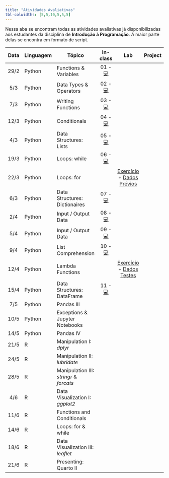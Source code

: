 ```yaml
---
title: "Atividades Avaliativas"
tbl-colwidths: [5,5,10,5,5,5]
---
```


Nessa aba se encontram todas as atividades avaliativas já disponibilizadas aos estudantes da disciplina de **Introdução à Programação**. A maior parte delas se encontra em formato de script.

::: column-screen-inset-right
| Data | Linguagem | Tópico | In-class | Lab | Project | 
|:------:|--------|--------|:------:|:------:|:------:|
| 29/2 | Python | Functions & Variables               | 01 - [💻](https://raw.githubusercontent.com/ArthurCheib/fb-student-dashboard/main/fb-dashboard/in-class/in-class-coding_1.py) | | |
| 5/3 | Python | Data Types & Operators               | 02 - [💻](https://raw.githubusercontent.com/ArthurCheib/fb-student-dashboard/main/fb-dashboard/in-class/in-class-coding_2.py) | | |
| 7/3 | Python | Writing Functions                    | 03 - [💻](https://raw.githubusercontent.com/ArthurCheib/fb-student-dashboard/main/fb-dashboard/in-class/in-class-coding_3.py) | | |
| 12/3 | Python | Conditionals                        | 04 - [💻](https://raw.githubusercontent.com/ArthurCheib/fb-student-dashboard/main/fb-dashboard/in-class/in-class-coding_4.py) | | |
| 4/3 | Python | Data Structures: Lists               | 05 - [💻](https://raw.githubusercontent.com/ArthurCheib/fb-student-dashboard/main/fb-dashboard/in-class/in-class-coding_5.py) | | |
| 19/3 | Python | Loops: while                        | 06 - [💻](https://raw.githubusercontent.com/ArthurCheib/fb-student-dashboard/main/fb-dashboard/in-class/in-class-coding_6.py) | | |
| 22/3 | Python | Loops: for                          |             | [Exercício]() + [Dados Prévios](https://raw.githubusercontent.com/ArthurCheib/fb-student-dashboard/main/fb-dashboard/labs/lab1-dados-previos.py) | |
| 6/3 | Python | Data Structures: Dictionaires        | 07 - [💻](https://raw.githubusercontent.com/ArthurCheib/fb-student-dashboard/main/fb-dashboard/in-class/in-class-coding_7.py) | | |
| 2/4 | Python | Input / Output Data                  | 08 - [💻](https://raw.githubusercontent.com/ArthurCheib/fb-student-dashboard/main/fb-dashboard/in-class/in-class-coding_8.py) | | |
| 5/4 | Python | Input / Output Data                  | 09 - [💻](https://raw.githubusercontent.com/ArthurCheib/fb-student-dashboard/main/fb-dashboard/in-class/in-class-coding_9.py) | | |
| 9/4 | Python | List Comprehension                   | 10 - [💻](https://raw.githubusercontent.com/ArthurCheib/fb-student-dashboard/main/fb-dashboard/in-class/in-class-coding_10.py) | | |
| 12/4 | Python | Lambda Functions                    |             | [Exercício]() + [Dados Testes]() | |
| 15/4 | Python | Data Structures: DataFrame          | 11 - [💻](https://raw.githubusercontent.com/ArthurCheib/fb-student-dashboard/main/fb-dashboard/in-class/in-class-coding_11.py) | | |
| 7/5 | Python | Pandas III                           |  | | |
| 10/5 | Python | Exceptions & Jupyter Notebooks      |  | | |
| 14/5 | Python | Pandas IV                           |             | |  | 
| 21/5 | R | Manipulation I: *dplyr*                  |  | | |
| 24/5 | R | Manipulation II: *lubridate*             |  | | |
| 28/5 | R | Manipulation III: *stringr* & *forcats*  |  | | |
| 4/6 | R | Data Visualization I: *ggplot2*           |             |  | |
| 11/6 | R | Functions and Conditionals               |  | | |
| 14/6 | R | Loops: for & while                       |  | | |
| 18/6 | R | Data Visualization III: *leaflet*        |  | | |
| 21/6 | R | Presenting: Quarto II                    |             | |  |
:::

